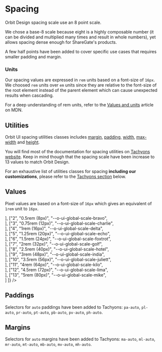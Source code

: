 
<Meta
    title="Materials/Spacing"
    id="spacing"
/>

# Spacing

Orbit Design spacing scale use an 8 point scale.

We chose a base-8 scale because eight is a highly composable number (it can be divided and multiplied many times and result in whole numbers), yet allows spacing dense enough for ShareGate's products.

A few half points have been added to cover specific use cases that requires smaller padding and margin.

### Units

Our spacing values are expressed in `rem` units based on a font-size of `16px`. We choosed `rem` units over `em` units since they are relative to the font-size of the root element instead of the parent element which can cause unexpected results when cascading.

For a deep understanding of rem units, refer to the [Values and units](https://developer.mozilla.org/en-US/docs/Learn/CSS/Building_blocks/Values_and_units) article on MDN.

## Utilities

Orbit UI spacing utilities classes includes [margin](https://tachyons.io/docs/layout/spacing/), [padding](https://tachyons.io/docs/layout/spacing/), [width](https://tachyons.io/docs/layout/widths/), [max-width](https://tachyons.io/docs/layout/max-widths/) and [height](https://tachyons.io/docs/layout/heights/).

You will find most of the documentation for spacing utilities on [Tachyons website](https://tachyons.io/docs/layout/spacing/). Keep in mind though that the spacing scale have been increase to 13 values to match Orbit Design.

For an exhaustive list of utilities classes for spacing **including our customizations**, please refer to the [Tachyons section](#tachyons) below.

## Values

Pixel values are based on a font-size of `16px` which gives an equivalent of `1rem` unit to `16px`.

<Table
    columns={[
        { title: "Scale", headerStyle: { width: "100px" } },
        { title: "Value", headerStyle: { width: "250px" }, rowClassName: "code f7 o-90" },
        { title: "Variable", headerStyle: { width: "300px" }, rowClassName: "code f7 o-90" },
        { title: "", headerStyle: { width: "300px" } }
    ]}
    rows={[
        ["1", "0.25rem (4px)", "--o-ui-global-scale-alpha", <div className="w1 h4 bg-sunray-400"></div>],
        ["2", "0.5rem (8px)", "--o-ui-global-scale-bravo", <div className="w2 h4 bg-sunray-400"></div>],
        ["3", "0.75rem (12px)", "--o-ui-global-scale-charlie", <div className="w3 h4 bg-sunray-400"></div>],
        ["4", "1rem (16px)", "--o-ui-global-scale-delta", <div className="w4 h4 bg-sunray-400"></div>],
        ["5", "1.25rem (20px)", "--o-ui-global-scale-echo", <div className="w5 h4 bg-sunray-400"></div>],
        ["6", "1.5rem (24px)", "--o-ui-global-scale-foxtrot", <div className="w6 h4 bg-sunray-400"></div>],
        ["7", "2rem (32px)", "--o-ui-global-scale-golf", <div className="w7 h4 bg-sunray-400"></div>],
        ["8", "2.5rem (40px)", "--o-ui-global-scale-hotel", <div className="w8 h4 bg-sunray-400"></div>],
        ["9", "3rem (48px)", "--o-ui-global-scale-india", <div className="w9 h4 bg-sunray-400"></div>],
        ["10", "3.5rem (56px)", "--o-ui-global-scale-juliett", <div className="w10 h4 bg-sunray-400"></div>],
        ["11", "4rem (64px)", "--o-ui-global-scale-kilo", <div className="w11 h4 bg-sunray-400"></div>],
        ["12", "4.5rem (72px)", "--o-ui-global-scale-lima", <div className="w12 h4 bg-sunray-400"></div>],
        ["13", "5rem (80px)", "--o-ui-global-scale-mike", <div className="w13 h4 bg-sunray-400"></div>]
    ]}
/>

## Paddings

Selectors for `auto` paddings have been added to Tachyons: `pa-auto`, `pl-auto`, `pr-auto`, `pt-auto`, `pb-auto`, `pv-auto`, `ph-auto`.

## Margins

Selectors for `auto` margins have been added to Tachyons: `ma-auto`, `ml-auto`, `mr-auto`, `mt-auto`, `mb-auto`, `mv-auto`, `mh-auto`.
